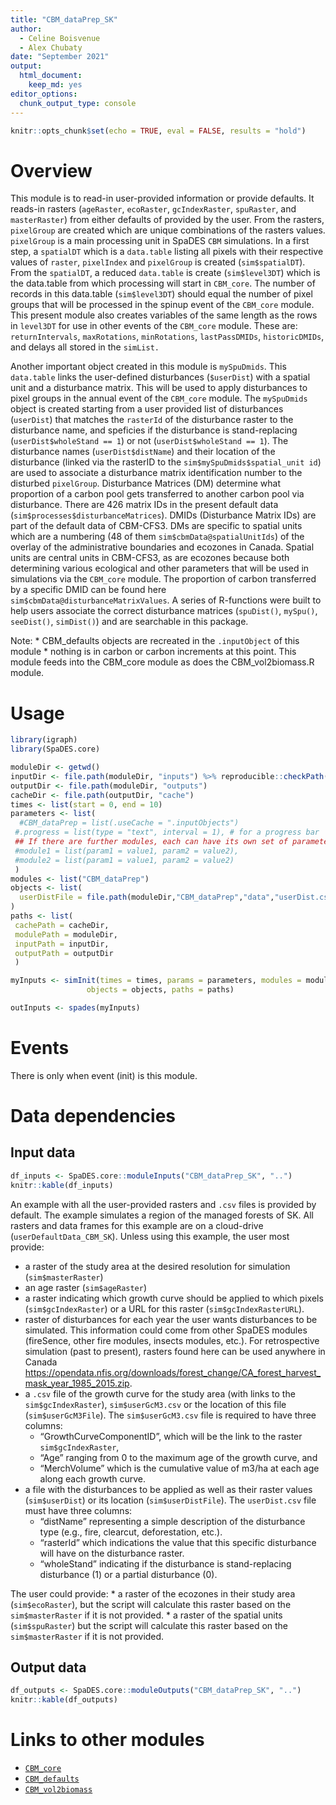 ```yaml
---
title: "CBM_dataPrep_SK"
author:
  - Celine Boisvenue
  - Alex Chubaty
date: "September 2021"
output:
  html_document:
    keep_md: yes
editor_options:
  chunk_output_type: console
---
```


```r
knitr::opts_chunk$set(echo = TRUE, eval = FALSE, results = "hold")
```

# Overview

This module is to read-in user-provided information or provide defaults.
It reads-in rasters (`ageRaster`, `ecoRaster`, `gcIndexRaster`, `spuRaster`, and `masterRaster`) from either defaults of provided by the user.
From the rasters, `pixelGroup` are created which are unique combinations of the rasters values.
`pixelGroup` is a main processing unit in SpaDES `CBM` simulations. In a first step, a `spatialDT` which is a `data.table` listing all pixels with their respective values of `raster`, `pixelIndex` and `pixelGroup` is created (`sim$spatialDT`).
From the `spatialDT`, a reduced `data.table` is create (`sim$level3DT`) which is the data.table from which processing will start in `CBM_core`.
The number of records in this data.table (`sim$level3DT`) should equal the number of pixel groups that will be processed in the spinup event of the `CBM_core` module.
This present module also creates variables of the same length as the rows in `level3DT` for use in other events of the `CBM_core` module.
These are: `returnIntervals`, `maxRotations`, `minRotations`, `lastPassDMIDs`, `historicDMIDs`, and delays all stored in the `simList.`

Another important object created in this module is `mySpuDmids`.
This `data.table` links the user-defined disturbances (`$userDist`) with a spatial unit and a disturbance matrix.
This will be used to apply disturbances to pixel groups in the annual event of the `CBM_core` module.
The `mySpuDmids` object is created starting from a user provided list of disturbances (`userDist`) that matches the `rasterId` of the disturbance raster to the disturbance name, and speficies if the disturbance is stand-replacing (`userDist$wholeStand == 1`) or not (`userDist$wholeStand == 1`).
The disturbance names (`userDist$distName`) and their location of the disturbance (linked via the rasterID to the `sim$mySpuDmids$spatial_unit id`) are used to associate a disturbance matrix identification number to the disturbed `pixelGroup`.
Disturbance Matrices (DM) determine what proportion of a carbon pool gets transferred to another carbon pool via disturbance.
There are 426 matrix IDs in the present default data (`sim$processes$disturbanceMatrices`).
DMIDs (Disturbance Matrix IDs) are part of the default data of CBM-CFS3.
DMs are specific to spatial units which are a numbering (48 of them `sim$cbmData@spatialUnitIds`) of the overlay of the administrative boundaries and ecozones in Canada. 
Spatial units are central units in CBM-CFS3, as are ecozones because both determining various ecological and other parameters that will be used in simulations via the `CBM_core` module. 
The proportion of carbon transferred by a specific DMID can be found here `sim$cbmData@disturbanceMatrixValues`.
A series of R-functions were built to help users associate the correct disturbance matrices (`spuDist()`, `mySpu()`, `seeDist()`, `simDist()`) and are searchable in this package.

Note: 
* CBM_defaults objects are recreated in the `.inputObject` of this module
* nothing is in carbon or carbon increments at this point. This module feeds into the CBM_core module as does the CBM_vol2biomass.R module. 

# Usage

```r
library(igraph)
library(SpaDES.core)

moduleDir <- getwd()
inputDir <- file.path(moduleDir, "inputs") %>% reproducible::checkPath(create = TRUE)
outputDir <- file.path(moduleDir, "outputs")
cacheDir <- file.path(outputDir, "cache")
times <- list(start = 0, end = 10)
parameters <- list(
  #CBM_dataPrep = list(.useCache = ".inputObjects")
 #.progress = list(type = "text", interval = 1), # for a progress bar
 ## If there are further modules, each can have its own set of parameters:
 #module1 = list(param1 = value1, param2 = value2),
 #module2 = list(param1 = value1, param2 = value2)
 )
modules <- list("CBM_dataPrep")
objects <- list(
  userDistFile = file.path(moduleDir,"CBM_dataPrep","data","userDist.csv")
)
paths <- list(
 cachePath = cacheDir,
 modulePath = moduleDir,
 inputPath = inputDir,
 outputPath = outputDir
 )

myInputs <- simInit(times = times, params = parameters, modules = modules,
                 objects = objects, paths = paths)

outInputs <- spades(myInputs)
```

# Events

There is only when event (init) is this module.

# Data dependencies

## Input data

```r
df_inputs <- SpaDES.core::moduleInputs("CBM_dataPrep_SK", "..")
knitr::kable(df_inputs)
```

An example with all the user-provided rasters and `.csv` files is provided by default.
The example simulates a region of the managed forests of SK.
All rasters and data frames for this example are on a cloud-drive (`userDefaultData_CBM_SK`).
Unless using this example, the user most provide: 

* a raster of the study area at the desired resolution for simulation (`sim$masterRaster`)
* an age raster (`sim$ageRaster`)
* a raster indicating which growth curve should be applied to which pixels (`sim$gcIndexRaster`) or a URL for this raster (`sim$gcIndexRasterURL`).
* raster of disturbances for each year the user wants disturbances to be simulated.
  This information could come from other SpaDES modules (fireSence, other fire modules, insects modules, etc.).
  For retrospective simulation (past to present), rasters found here can be used anywhere in Canada <https://opendata.nfis.org/downloads/forest_change/CA_forest_harvest_mask_year_1985_2015.zip>.
* a `.csv` file of the growth curve for the study area (with links to the `sim$gcIndexRaster`), `sim$userGcM3.csv` or the location of this file (`sim$userGcM3File`).
  The `sim$userGcM3.csv` file is required to have three columns: 
    + "GrowthCurveComponentID", which will be the link to the raster `sim$gcIndexRaster`, 
    + "Age" ranging from 0 to the maximum age of the growth curve, and 
    + "MerchVolume" which is the cumulative value of m3/ha at each age along each growth curve.
* a file with the disturbances to be applied as well as their raster values (`sim$userDist`) or its location (`sim$userDistFile`).
  The `userDist.csv` file must have three columns:
    + "distName" representing a simple description of the disturbance type (e.g., fire, clearcut, deforestation, etc.).
    + "rasterId" which indications the value that this specific disturbance will have on the disturbance raster.
    + "wholeStand" indicating if the disturbance is stand-replacing disturbance (1) or a partial disturbance (0).

The user could provide:
* a raster of the ecozones in their study area (`sim$ecoRaster`), but the script will calculate this raster based on the `sim$masterRaster` if it is not provided.
* a raster of the spatial units (`sim$spuRaster`) but the script will calculate this raster based on the `sim$masterRaster` if it is not provided. 

## Output data

```r
df_outputs <- SpaDES.core::moduleOutputs("CBM_dataPrep_SK", "..")
knitr::kable(df_outputs)
```

# Links to other modules

- [`CBM_core`](https://github.com/PredictiveEcology/CBM_core)
- [`CBM_defaults`](https://github.com/PredictiveEcology/CBM_defaults)
- [`CBM_vol2biomass`](https://github.com/PredictiveEcology/CBM_vol2biomass)
